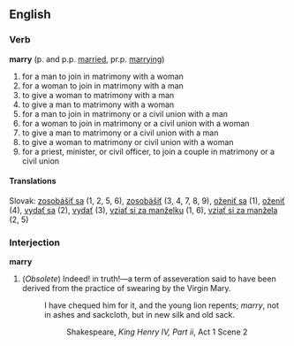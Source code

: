== English ==
=== Verb ===
'''marry''' (p. and p.p. [[married]], pr.p. [[marrying]])

# for a man to join in matrimony with a woman
# for a woman to join in matrimony with a man
# to give a woman to matrimony with a man
# to give a man to matrimony with a woman
# for a man to join in matrimony or a civil union with a man
# for a woman to join in matrimony or a civil union with a woman
# to give a man to matrimony or a civil union with a man
# to give a woman to matrimony or civil union with a woman
# for a priest, minister, or civil officer, to join a couple in matrimony or a civil union
==== Translations ====
Slovak: [[zosobášiť sa]] (1, 2, 5, 6), [[zosobášiť]] (3, 4, 7, 8, 9), [[oženiť sa]] (1), [[oženiť]] (4), [[vydať sa]] (2), [[vydať]] (3), [[vziať si za manželku]] (1, 6), [[vziať si za manžela]] (2, 5)

===Interjection===
'''marry'''

#(''Obsolete'') Indeed! in truth!&mdash;a term of asseveration said to have been derived from the practice of swearing by the Virgin Mary.
#:I have chequed him for it, and the young lion repents; ''marry'', not in ashes and sackcloth, but in new silk and old sack.
#::Shakespeare, ''King Henry IV, Part ii'', Act 1 Scene 2
